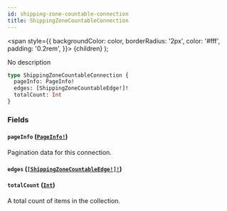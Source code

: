 ```yaml
---
id: shipping-zone-countable-connection
title: ShippingZoneCountableConnection
---
```


<span
style={{
      backgroundColor: color,
      borderRadius: '2px',
      color: '#fff',
      padding: '0.2rem',
    }}>
{children}
</span>
);

No description

```graphql
type ShippingZoneCountableConnection {
  pageInfo: PageInfo!
  edges: [ShippingZoneCountableEdge!]!
  totalCount: Int
}
```

### Fields

#### `pageInfo` ([`PageInfo!`](/api-reference/objects/page-info.mdx))

Pagination data for this connection.

#### `edges` ([`[ShippingZoneCountableEdge!]!`](/api-reference/objects/shipping-zone-countable-edge.mdx))

#### `totalCount` ([`Int`](/api-reference/scalars/int.mdx))

A total count of items in the collection.
